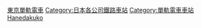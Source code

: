 {{Commonscat|Stations of Tokyo Monorail}}

[[Category:東京單軌電車|]]
[[Category:日本各公司鐵路車站|Category:日本各公司鐵路車站]]
[[Category:單軌電車車站|Category:單軌電車車站]]
[[Category:日本各路線鐵路車站|Hanedakuko]]
{{DEFAULTSORT:Tokyo Monorail}}